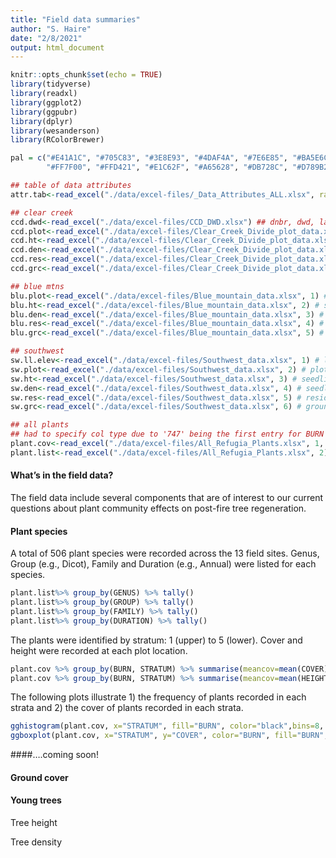---
title: "Field data summaries"
author: "S. Haire"
date: "2/8/2021"
output: html_document
---

```{r setup, warning=FALSE, echo=FALSE}
knitr::opts_chunk$set(echo = TRUE)
library(tidyverse)
library(readxl) 
library(ggplot2)
library(ggpubr)
library(dplyr)
library(wesanderson)
library(RColorBrewer)

pal = c("#E41A1C", "#705C83", "#3E8E93", "#4DAF4A", "#7E6E85", "#BA5E6C",
        "#FF7F00", "#FFD421", "#E1C62F", "#A65628", "#DB728C", "#D789B2", "#999999")

```

```{r readdata, warning=FALSE, echo=FALSE}
## table of data attributes
attr.tab<-read_excel("./data/excel-files/_Data_Attributes_ALL.xlsx", range=cell_cols("A:D"))

## clear creek
ccd.dwd<-read_excel("./data/excel-files/CCD_DWD.xlsx") ## dnbr, dwd, lat long etc
ccd.plot<-read_excel("./data/excel-files/Clear_Creek_Divide_plot_data.xlsx", 1) # plot data
ccd.ht<-read_excel("./data/excel-files/Clear_Creek_Divide_plot_data.xlsx", 2) # seedling hts
ccd.den<-read_excel("./data/excel-files/Clear_Creek_Divide_plot_data.xlsx", 3) # seedling density
ccd.res<-read_excel("./data/excel-files/Clear_Creek_Divide_plot_data.xlsx", 4) # residual trees
ccd.grc<-read_excel("./data/excel-files/Clear_Creek_Divide_plot_data.xlsx", 5) # ground cover classes

## blue mtns
blu.plot<-read_excel("./data/excel-files/Blue_mountain_data.xlsx", 1) # plot data
blu.ht<-read_excel("./data/excel-files/Blue_mountain_data.xlsx", 2) # seedling hts
blu.den<-read_excel("./data/excel-files/Blue_mountain_data.xlsx", 3) # seedling density
blu.res<-read_excel("./data/excel-files/Blue_mountain_data.xlsx", 4) # residual trees
blu.grc<-read_excel("./data/excel-files/Blue_mountain_data.xlsx", 5) # ground cover classes

## southwest
sw.ll.elev<-read_excel("./data/excel-files/Southwest_data.xlsx", 1) # lat long elev
sw.plot<-read_excel("./data/excel-files/Southwest_data.xlsx", 2) # plot data
sw.ht<-read_excel("./data/excel-files/Southwest_data.xlsx", 3) # seedling hts
sw.den<-read_excel("./data/excel-files/Southwest_data.xlsx", 4) # seedling density
sw.res<-read_excel("./data/excel-files/Southwest_data.xlsx", 5) # residual trees
sw.grc<-read_excel("./data/excel-files/Southwest_data.xlsx", 6) # ground cover classes

## all plants
## had to specify col type due to '747' being the first entry for BURN
plant.cov<-read_excel("./data/excel-files/All_Refugia_Plants.xlsx", 1, col_types=c("text", "text", "text", "numeric", "numeric", "numeric")) # plant cover
plant.list<-read_excel("./data/excel-files/All_Refugia_Plants.xlsx", 2) # list of plant spp

```

#### What's in the field data?

The field data include several components that are of interest to our current questions about plant community effects on post-fire tree regeneration. 

#### Plant species
A total of 506 plant species were recorded across the 13 field sites. Genus, Group (e.g., Dicot), Family and Duration (e.g., Annual) were listed for each species.

```{r sppgroup, warning=FALSE, echo=FALSE}
plant.list%>% group_by(GENUS) %>% tally()
plant.list%>% group_by(GROUP) %>% tally()
plant.list%>% group_by(FAMILY) %>% tally()
plant.list%>% group_by(DURATION) %>% tally()

```

The plants were identified by stratum: 1 (upper) to 5 (lower). Cover and height were recorded at each plot location.

```{r sppcov, warning=FALSE, echo=FALSE}
plant.cov %>% group_by(BURN, STRATUM) %>% summarise(meancov=mean(COVER))
plant.cov %>% group_by(BURN, STRATUM) %>% summarise(meancov=mean(HEIGHT_M))
```

The following plots illustrate 1) the frequency of plants recorded in each strata and 2) the cover of plants recorded in each strata.
```{r sppcovplots1, warning=FALSE, echo=FALSE}
gghistogram(plant.cov, x="STRATUM", fill="BURN", color="black",bins=8, position="dodge", palette=pal) 
ggboxplot(plant.cov, x="STRATUM", y="COVER", color="BURN", fill="BURN", palette=pal)

```

####....coming soon!

#### Ground cover

#### Young trees

Tree height

Tree density




